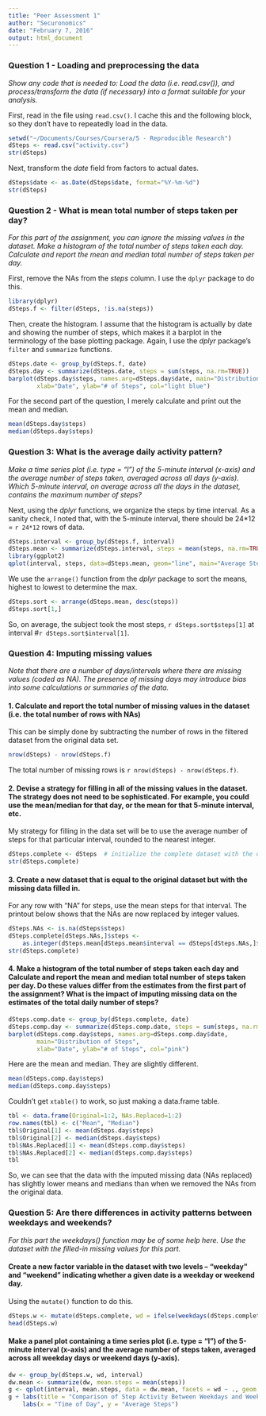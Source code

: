 ```yaml
---
title: "Peer Assessment 1"
author: "Securonomics"
date: "February 7, 2016"
output: html_document
---
```


### Question 1 - Loading and preprocessing the data
*Show any code that is needed to: Load the data (i.e. read.csv()), and process/transform the data (if necessary) into a format suitable for your analysis.*

First, read in the file using `read.csv()`. I cache this and the following block, so they don't have to repeatedly load in the data.
```r
setwd("~/Documents/Courses/Coursera/5 - Reproducible Research")
dSteps <- read.csv("activity.csv")
str(dSteps)
```
Next, transform the _date_ field from factors to actual dates. 
```r
dSteps$date <- as.Date(dSteps$date, format="%Y-%m-%d")
str(dSteps)
```

### Question 2 - What is mean total number of steps taken per day?
*For this part of the assignment, you can ignore the missing values in the dataset. Make a histogram of the total number of steps taken each day. Calculate and report the mean and median total number of steps taken per day.*

First, remove the NAs from the _steps_ column. I use the `dplyr` package to do this.
```r
library(dplyr)
dSteps.f <- filter(dSteps, !is.na(steps))
```

Then, create the histogram. I assume that the histogram is actually by date and showing the number of steps, which makes it a barplot in the terminology of the base plotting package. Again, I use the *dplyr* package's `filter` and `summarize` functions. 
```r
dSteps.date <- group_by(dSteps.f, date)
dSteps.day <- summarize(dSteps.date, steps = sum(steps, na.rm=TRUE))
barplot(dSteps.day$steps, names.arg=dSteps.day$date, main="Distribution of Steps",
        xlab="Date", ylab="# of Steps", col="light blue")
```

For the second part of the question, I merely calculate and print out the mean and median.
```r
mean(dSteps.day$steps)
median(dSteps.day$steps)
```

### Question 3: What is the average daily activity pattern?
*Make a time series plot (i.e. type = "l") of the 5-minute interval (x-axis) and the average number of steps taken, averaged across all days (y-axis). Which 5-minute interval, on average across all the days in the dataset, contains the maximum number of steps?*

Next, using the *dplyr* functions, we organize the steps by time interval. As a sanity check, I noted that, with the 5-minute interval, there should be 24*12 = `r 24*12` rows of data.
```r
dSteps.interval <- group_by(dSteps.f, interval)
dSteps.mean <- summarize(dSteps.interval, steps = mean(steps, na.rm=TRUE))
library(ggplot2)
qplot(interval, steps, data=dSteps.mean, geom="line", main="Average Steps Taken During the Day", xlab = "5-Minute Interval", ylab = "Average Steps")
```

We use the `arrange()` function from the *dplyr* package to sort the means, highest to lowest to determine the max.
```r
dSteps.sort <- arrange(dSteps.mean, desc(steps))
dSteps.sort[1,]
```

So, on average, the subject took the most steps, `r dSteps.sort$steps[1]` at interval #`r dSteps.sort$interval[1]`. 

### Question 4: Imputing missing values
*Note that there are a number of days/intervals where there are missing values (coded as NA). The presence of missing days may introduce bias into some calculations or summaries of the data.*

#### 1. Calculate and report the total number of missing values in the dataset (i.e. the total number of rows with NAs)

This can be simply done by subtracting the number of rows in the filtered dataset from the original data set.

```r
nrow(dSteps) - nrow(dSteps.f)
```

The total number of missing rows is `r nrow(dSteps) - nrow(dSteps.f)`.

#### 2. Devise a strategy for filling in all of the missing values in the dataset. The strategy does not need to be sophisticated. For example, you could use the mean/median for that day, or the mean for that 5-minute interval, etc.

My strategy for filling in the data set will be to use the average number of steps for that particular interval, rounded to the nearest integer.
```r
dSteps.complete <- dSteps  # initialize the complete dataset with the original
str(dSteps.complete)
```

#### 3. Create a new dataset that is equal to the original dataset but with the missing data filled in.

For any row with "NA" for steps, use the mean steps for that interval. The printout below shows that the NAs are now replaced by integer values.

```r
dSteps.NAs <- is.na(dSteps$steps)
dSteps.complete[dSteps.NAs,]$steps <- 
    as.integer(dSteps.mean[dSteps.mean$interval == dSteps[dSteps.NAs,]$interval]$steps)
str(dSteps.complete)
```

#### 4. Make a histogram of the total number of steps taken each day and Calculate and report the mean and median total number of steps taken per day. Do these values differ from the estimates from the first part of the assignment? What is the impact of imputing missing data on the estimates of the total daily number of steps?

```r
dSteps.comp.date <- group_by(dSteps.complete, date)
dSteps.comp.day <- summarize(dSteps.comp.date, steps = sum(steps, na.rm=TRUE))
barplot(dSteps.comp.day$steps, names.arg=dSteps.comp.day$date, 
        main="Distribution of Steps",
        xlab="Date", ylab="# of Steps", col="pink")
```

Here are the mean and median. They are slightly different.
```r
mean(dSteps.comp.day$steps)
median(dSteps.comp.day$steps)
```

Couldn't get `xtable()` to work, so just making a data.frame table.

```r
tbl <- data.frame(Original=1:2, NAs.Replaced=1:2)
row.names(tbl) <- c("Mean", "Median")
tbl$Original[1] <- mean(dSteps.day$steps)
tbl$Original[2] <- median(dSteps.day$steps)
tbl$NAs.Replaced[1] <- mean(dSteps.comp.day$steps)
tbl$NAs.Replaced[2] <- median(dSteps.comp.day$steps)
tbl
```

So, we can see that the data with the imputed missing data (NAs replaced) has slightly lower means and medians than when we removed the NAs from the original data.

### Question 5: Are there differences in activity patterns between weekdays and weekends?
*For this part the weekdays() function may be of some help here. Use the dataset with the filled-in missing values for this part.*

#### Create a new factor variable in the dataset with two levels -- "weekday" and "weekend" indicating whether a given date is a weekday or weekend day.

Using the `mutate()` function to do this.
```r
dSteps.w <- mutate(dSteps.complete, wd = ifelse(weekdays(dSteps.complete$date) %in% c("Sunday", "Saturday"), "weekend", "weekday"))
head(dSteps.w)
```

#### Make a panel plot containing a time series plot (i.e. type = "l") of the 5-minute interval (x-axis) and the average number of steps taken, averaged across all weekday days or weekend days (y-axis).

```r
dw <- group_by(dSteps.w, wd, interval)
dw.mean <- summarize(dw, mean.steps = mean(steps))
g <- qplot(interval, mean.steps, data = dw.mean, facets = wd ~ ., geom = "line", color = wd)
g + labs(title = "Comparison of Step Activity Between Weekdays and Weekend") +
    labs(x = "Time of Day", y = "Average Steps")
```


